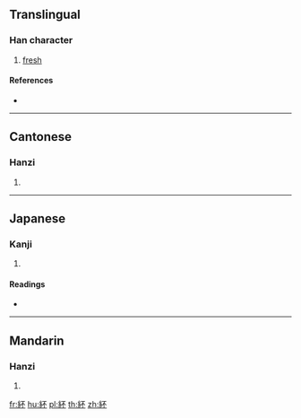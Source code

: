 {{character info/new}}
==Translingual==

===Han character===
{{Han char|rn=120|rad=糸|as=04|sn=10|four=21990|canj=VFMF}}

# [[fresh]]

====References====
* {{Han ref|kx=0917.020|dkj=27273|dj=1346.080|hdz=53370.040|uh=7D11|ud=32017|bh=D352|bd=54098}}

----

==Cantonese==

===Hanzi===
{{yue-hanzi|jyut=fau4|y=fau4}}

# {{defn|lang=yue|sort=糸04}}

----

==Japanese==

===Kanji===
{{ja-kanji|grade=|rs=糸04}}

# {{defn|lang=ja|sort=糸04}}

====Readings====
* {{ja-readings|on=[[ふう]] (hū), [[ふ]] (fu), [[はい]] (hai), [[ばい]] (bai)|kun=[[あざやか]] (azayaka)|nanori=}}

----

==Mandarin==

===Hanzi===
{{cmn-hanzi|pin=[[fóu]] ([[fou2]])|wg=fou<sup>2</sup>}}

# {{defn|lang=cmn|sort=糸04}}

[[fr:紑]]
[[hu:紑]]
[[pl:紑]]
[[th:紑]]
[[zh:紑]]